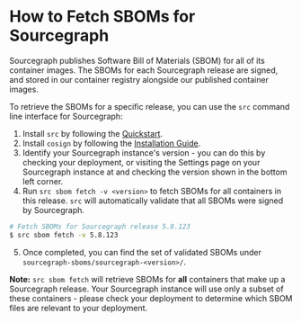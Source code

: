 # How to Fetch SBOMs for Sourcegraph

Sourcegraph publishes Software Bill of Materials (SBOM) for all of its container images. The SBOMs for each Sourcegraph release are signed, and stored in our container registry alongside our published container images.

To retrieve the SBOMs for a specific release, you can use the `src` command line interface for Sourcegraph:

1. Install `src` by following the [Quickstart](../quickstart.mdx).
2. Install `cosign` by following the [Installation Guide](https://docs.sigstore.dev/cosign/system_config/installation/).
3. Identify your Sourcegraph instance's version - you can do this by checking your deployment, or visiting the Settings page on your Sourcegraph instance at and checking the version shown in the bottom left corner. 
4. Run `src sbom fetch -v <version>` to fetch SBOMs for all containers in this release. `src` will automatically validate that all SBOMs were signed by Sourcegraph.
```bash
# Fetch SBOMs for Sourcegraph release 5.8.123
$ src sbom fetch -v 5.8.123
```
5. Once completed, you can find the set of validated SBOMs under `sourcegraph-sboms/sourcegraph-<version>/`.

**Note:** `src sbom fetch` will retrieve SBOMs for **all** containers that make up a Sourcegraph release. Your Sourcegraph instance will use only a subset of these containers - please check your deployment to determine which SBOM files are relevant to your deployment.
